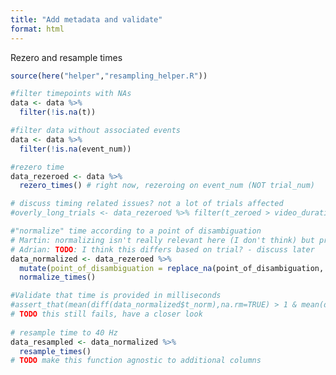 ```yaml
---
title: "Add metadata and validate"
format: html
---
```


Rezero and resample times


```r
source(here("helper","resampling_helper.R"))

#filter timepoints with NAs
data <- data %>%
  filter(!is.na(t))

#filter data without associated events
data <- data %>%
  filter(!is.na(event_num))

#rezero time
data_rezeroed <- data %>%
  rezero_times() # right now, rezeroing on event_num (NOT trial_num)

# discuss timing related issues? not a lot of trials affected
#overly_long_trials <- data_rezeroed %>% filter(t_zeroed > video_duration_ms)

#"normalize" time according to a point of disambiguation
# Martin: normalizing isn't really relevant here (I don't think) but preserving for now in case we want to include any time normalization
# Adrian: TODO: I think this differs based on trial? - discuss later
data_normalized <- data_rezeroed %>%
  mutate(point_of_disambiguation = replace_na(point_of_disambiguation, 0)) %>% # TODO: check if this hits trial on accident
  normalize_times()

#Validate that time is provided in milliseconds
#assert_that(mean(diff(data_normalized$t_norm),na.rm=TRUE) > 1 & mean(diff(data_normalized$t_norm), na.rm=TRUE) < 100)
# TODO this still fails, have a closer look
  
# resample time to 40 Hz
data_resampled <- data_normalized %>%
  resample_times()
# TODO make this function agnostic to additional columns

```
